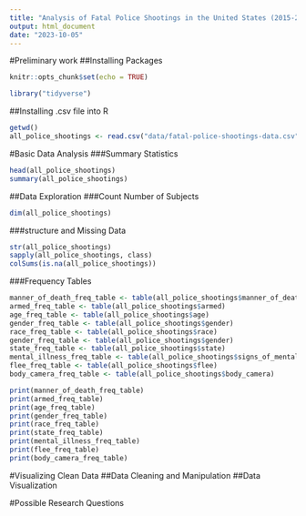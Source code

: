```yaml
---
title: "Analysis of Fatal Police Shootings in the United States (2015-2022)"
output: html_document
date: "2023-10-05"
---
```


#Preliminary work
##Installing Packages
```r
knitr::opts_chunk$set(echo = TRUE)

library("tidyverse")
```
##Installing .csv file into R
```r
getwd()
all_police_shootings <- read.csv("data/fatal-police-shootings-data.csv")
```

#Basic Data Analysis
###Summary Statistics
```r
head(all_police_shootings)
summary(all_police_shootings)
```

##Data Exploration
###Count Number of Subjects
```r
dim(all_police_shootings)
```

###structure and Missing Data
```r
str(all_police_shootings)
sapply(all_police_shootings, class)
colSums(is.na(all_police_shootings))
```

###Frequency Tables
```r
manner_of_death_freq_table <- table(all_police_shootings$manner_of_death)
armed_freq_table <- table(all_police_shootings$armed)
age_freq_table <- table(all_police_shootings$age)
gender_freq_table <- table(all_police_shootings$gender)
race_freq_table <- table(all_police_shootings$race)
gender_freq_table <- table(all_police_shootings$gender)
state_freq_table <- table(all_police_shootings$state)
mental_illness_freq_table <- table(all_police_shootings$signs_of_mental_illness)
flee_freq_table <- table(all_police_shootings$flee)
body_camera_freq_table <- table(all_police_shootings$body_camera)

print(manner_of_death_freq_table)
print(armed_freq_table)
print(age_freq_table)
print(gender_freq_table)
print(race_freq_table)
print(state_freq_table)
print(mental_illness_freq_table)
print(flee_freq_table)
print(body_camera_freq_table)
```





#Visualizing Clean Data
##Data Cleaning and Manipulation
##Data Visualization

#Possible Research Questions
